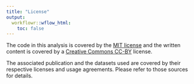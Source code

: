 ```yaml
---
title: "License"
output:
  workflowr::wflow_html:
    toc: false
---
```


The code in this analysis is covered by the [MIT license][mit] and the written
content is covered by a [Creative Commons CC-BY][cc] license.

The associated publication and the datasets used are covered by their respective
licenses and usage agreements. Please refer to those sources for details.

[mit]: https://choosealicense.com/licenses/mit/ "MIT License"
[cc]: https://creativecommons.org/licenses/by/4.0/ "CC-BY License"
